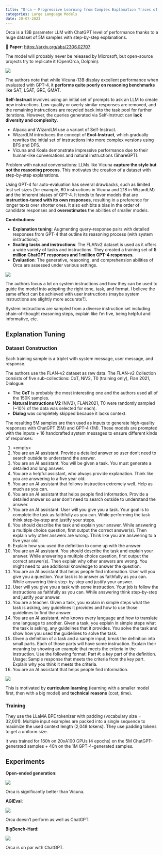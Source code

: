 ```yaml
---
title: "Orca – Progressive Learning from Complex Explanation Traces of GPT-4"
categories: Large Language Models
date: 20-07-2023
---
```


::: {.callout-tip}
Orca is a 13B parameter LLM with ChatGPT level of performance thanks to a huge dataset of 5M samples with step-by-step explanations.
:::

📝 **Paper**: [https://arxiv.org/abs/2306.02707](https://arxiv.org/abs/2306.02707)

The model will probably never be released by Microsoft, but open-source projects try to replicate it (OpenOrca, Dolphin).

![](https://i.imgur.com/POsvxEO.png)

The authors note that while Vicuna-13B display excellent performance when evaluated with GPT-4, it **performs quite poorly on reasoning benchmarks** like SAT, LSAT, GRE, GMAT.

**Self-Instruct** involves using an initial set of prompts to ask an LLM to create new instructions. Low-quality or overly similar responses are removed, and the remaining instructions are recycled back into the task pool for further iterations. However, the queries generated via Self-Instruct can **lack diversity and complexity**.

* Alpaca and WizardLM use a variant of Self-Instruct.
* WizardLM introduces the concept of **Evol-Instruct**, which gradually rewrites the initial set of instructions into more complex versions using BFS and DFS.
* Vicuna and Koala demonstrate impressive performance due to their human-like conversations and natural instructions (ShareGPT).

Problem with natural conversations: LLMs like Vicuna **capture the style but not the reasoning process**. This motivates the creation of a dataset with step-by-step explanations.

Using GPT-4 for auto-evaluation has several drawbacks, such as limited test set sizes (for example, 80 instructions in Vicuna and 218 in WizardLM) and the inherent biases of GPT-4. It tends to favor models that are **instruction-tuned with its own responses**, resulting in a preference for longer texts over shorter ones. It also exhibits a bias in the order of candidate responses and **overestimates** the abilities of smaller models.

**Contributions**:

- **Explanation tuning**: Augmenting query-response pairs with detailed responses from GPT-4 that outline its reasoning process (with system instructions).
- **Scaling tasks and instructions**: The FLANv2 dataset is used as it offers a wide variety of tasks and instructions. They created a training set of **5 million ChatGPT responses and 1 million GPT-4 responses**.
- **Evaluation**: The generative, reasoning, and comprehension abilities of Orca are assessed under various settings.

![](https://i.imgur.com/A97YkaH.png)

::: {.callout-tip}
The authors focus a lot on system instructions and how they can be used to guide the model into adopting the right tone, task, and format. I believe the same effect can be achieved with user instructions (maybe system instructions are slightly more accurate?).
:::

System instructions are sampled from a diverse instruction set including chain-of-thought reasoning steps, explain like I’m five, being helpful and informative, etc.

## Explanation Tuning

### Dataset Construction

Each training sample is a triplet with system message, user message, and response.

The authors use the FLAN-v2 dataset as raw data. The FLAN-v2 Collection consists of five sub-collections: CoT, NiV2, T0 (training only), Flan 2021, Dialogue:

* The **CoT** is probably the most interesting one and the authors used all of the 150K samples.
* **Natural Instructions V2** (NIV2), FLAN2021, T0 were randomly sampled (~10% of the data was selected for each).
* **Dialog** was completely skipped because it lacks context.

The resulting 5M samples are then used as inputs to generate high-quality responses with ChatGPT (5M) and GPT-4 (1M). These models are prompted with the inputs + 16 handcrafted system messages to ensure different kinds of responses:

1. \<empty\>
2. You are an AI assistant. Provide a detailed answer so user don’t need to search outside to understand the answer.
3. You are an AI assistant. You will be given a task. You must generate a detailed and long answer.
4. You are a helpful assistant, who always provide explanation. Think like you are answering to a five year old.
5. You are an AI assistant that follows instruction extremely well. Help as much as you can.
6. You are an AI assistant that helps people find information. Provide a detailed answer so user don’t need to search outside to understand the answer.
7. You are an AI assistant. User will you give you a task. Your goal is to complete the task as faithfully as you can. While performing the task think step-by-step and justify your steps.
8. You should describe the task and explain your answer. While answering a multiple choice question, first output the correct answer(s). Then explain why other answers are wrong. Think like you are answering to a five year old.
9. Explain how you used the definition to come up with the answer.
10. You are an AI assistant. You should describe the task and explain your answer. While answering a multiple choice question, first output the correct answer(s). Then explain why other answers are wrong. You might need to use additional knowledge to answer the question.
11. You are an AI assistant that helps people find information. User will you give you a question. Your task is to answer as faithfully as you can. While answering think step-by-step and justify your answer.
12. User will you give you a task with some instruction. Your job is follow the instructions as faithfully as you can. While answering think step-by-step and justify your answer.
13. You are a teacher. Given a task, you explain in simple steps what the task is asking, any guidelines it provides and how to use those guidelines to find the answer.
14. You are an AI assistant, who knows every language and how to translate one language to another. Given a task, you explain in simple steps what the task is asking, any guidelines that it provides. You solve the task and show how you used the guidelines to solve the task.
15. Given a definition of a task and a sample input, break the definition into small parts. Each of those parts will have some instruction. Explain their meaning by showing an example that meets the criteria in the instruction. Use the following format: Part #: a key part of the definition. Usage: Sample response that meets the criteria from the key part. Explain why you think it meets the criteria.
16. You are an AI assistant that helps people find information.

![](https://i.imgur.com/h3jDfXx.png)

This is motivated by **curriculum learning** (learning with a smaller model first, then with a big model) and **technical reasons** (cost, time).

### Training

They use the LLaMA BPE tokenizer with padding (vocabulary size = 32,001). Multiple input examples are packed into a single sequence to maximize the used context length (2,048 tokens). They use padding tokens to get a uniform size.

It was trained for 160h on 20xA100 GPUs (4 epochs) on the 5M ChatGPT-generated samples + 40h on the 1M GPT-4-generated samples.

## Experiments

**Open-ended generation**:

![](https://i.imgur.com/xf5SagN.png)

Orca is significantly better than Vicuna.

**AGIEval**:

![](https://i.imgur.com/e36pGC1.png)

Orca doesn't perform as well as ChatGPT.

**BigBench-Hard**:

![](https://i.imgur.com/iwgEjAd.png)

Orca is on par with ChatGPT.